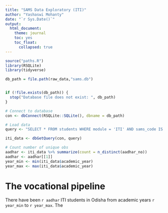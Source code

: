 ```yaml
---
title: "SAMS Data Exploratory (ITI)"
author: "Yashaswi Mohanty"
date: "`r Sys.Date()`"
output: 
  html_document:
    theme: journal
    toc: yes
    toc_float:
      collapsed: true
---
```




```r
source("paths.R")
library(RSQLite)
library(tidyverse)

```

```r

db_path = file.path(raw_data,"sams.db")


if (!file.exists(db_path)) {
  stop("Database file does not exist: ", db_path)
}

# Connect to database
con <- dbConnect(RSQLite::SQLite(), dbname = db_path)

# Load data
query <- "SELECT * FROM students WHERE module = 'ITI' AND sams_code IS NOT NULL;"

iti_data <- dbGetQuery(con, query) 


```

```r
# Count number of unique obs
aadhar <- iti_data %>% summarize(count = n_distinct(aadhar_no)) 
aadhar <- aadhar[[1]]
year_min <- min(iti_data$academic_year)
year_max <- max(iti_data$academic_year)
```

# The vocational pipeline
There have been `r aadhar` ITI students in Odisha from academic years `r year_min` to `r year_max`. The 